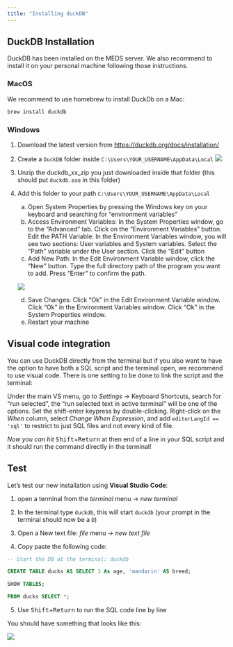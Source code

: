 ```yaml
---
title: "Installing duckDB"
---
```


## DuckDB Installation

DuckDB has been installed on the MEDS server. We also recommend to install it on your personal machine following those instructions.

### MacOS

We recommend to use homebrew to install DuckDb on a Mac:

```bash
brew install duckdb
```


### Windows

1.  Download the latest version from <https://duckdb.org/docs/installation/>

2.  Create a `DuckDB` folder inside `C:\Users\YOUR_USERNAME\AppData\Local` ![](img/duckdb-windows_folder.png)

3.  Unzip the duckdb_xx_zip you just downloaded inside that folder (this should put `duckdb.exe` in this folder)

4.  Add this folder to your path `C:\Users\YOUR_USERNAME\AppData\Local`

    a.  Open System Properties by pressing the Windows key on your keyboard and searching for "environment variables"
    b.  Access Environment Variables: In the System Properties window, go to the "Advanced" tab. Click on the "Environment Variables" button. Edit the PATH Variable: In the Environment Variables window, you will see two sections: User variables and System variables. Select the "Path" variable under the User section. Click the "Edit" button
    c.  Add New Path: In the Edit Environment Variable window, click the "New" button. Type the full directory path of the program you want to add. Press "Enter" to confirm the path. 
    
    ![](img/duckdb-windows_path.png)
    
    d.  Save Changes: Click "Ok" in the Edit Environment Variable window. Click "Ok" in the Environment Variables window. Click "Ok" in the System Properties window.
    e.  Restart your machine

## Visual code integration

You can use DuckDB directly from the terminal but if you also want to have the option to have both a SQL script and the terminal open, we recommend to use visual code. There is one setting to be done to link the script and the terminal:

Under the main VS menu, go to *Settings* -\> Keyboard Shortcuts, search for "run selected", the "run selected text in active terminal" will be one of the options. Set the shift-enter keypress by double-clicking. Right-click on the *When* column, select *Change When Expression*, and add `editorLangId == 'sql'` to restrict to just SQL files and not every kind of file.

*Now you can hit* <kbd>Shift</kbd>+<kbd>Return</kbd> at then end of a line in your SQL script and it should run the command directly in the terminal!

## Test

Let's test our new installation using **Visual Studio Code**:

1.  open a terminal from the *terminal* menu -\> *new terminal*

2.  In the terminal type `duckdb`, this will start `duckdb` (your prompt in the terminal should now be a `D`)

3.  Open a New text file: *file* menu -\> *new text file*

4.  Copy paste the following code:

``` sql
-- Start the DB at the terminal: duckdb

CREATE TABLE ducks AS SELECT 3 As age, 'mandarin' AS breed;

SHOW TABLES;

FROM ducks SELECT *;
```

5.  Use <kbd>Shift</kbd>+<kbd>Return</kbd> to run the SQL code line by line

You should have something that looks like this:

![](img/duckdb-vscode_test.png)
